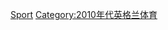 {{Portal|體育運動}}
{{Year by category
|m=2
|c=0
|d=1
|y=5
|cat=英格蘭體育
|sortkey=英格蘭
|parent=各年份英格蘭體育
|subcat=2015年英國體育
}}
[[Category:2015年英格蘭|Sport]]
[[Category:2010年代英格兰体育|Category:2010年代英格兰体育]]